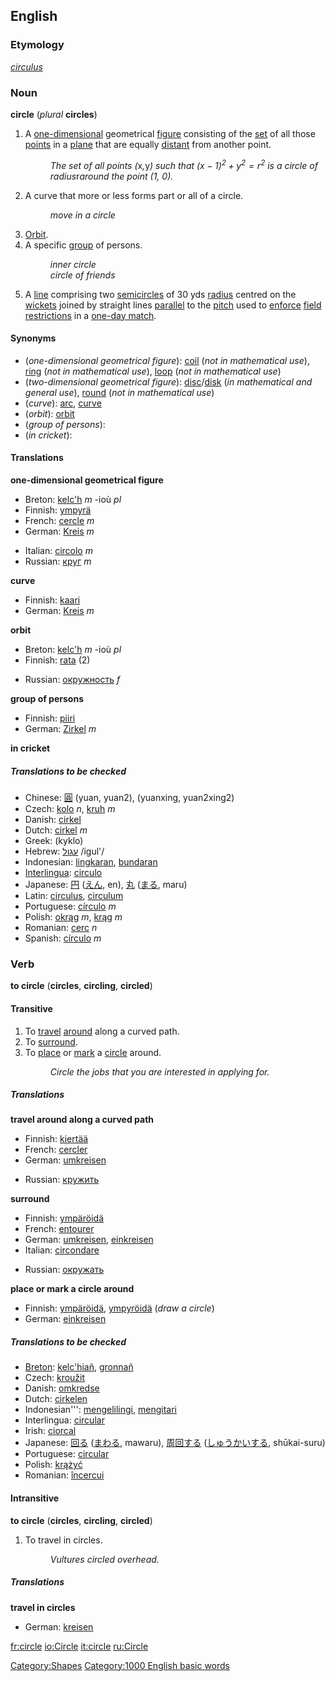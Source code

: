 ==English==
===Etymology===
{{L.}} ''[[circulus]]''

===Noun===
'''circle''' (''plural'' '''circles''')

#{{geometry}} A [[one-dimensional]] geometrical [[figure]] consisting of the [[set]] of all those [[point]]s in a [[plane]] that are equally [[distant]] from another point.
#:''The set of all points (''x'', ''y'') such that <math>(x-1)^2 + y^2 = r^2 </math> is a circle of radius ''r'' around the point (1, 0).''
#A curve that more or less forms part or all of a circle.
#:''move in a circle''
#[[Orbit]].
#A specific [[group]] of persons.
#:''inner circle''
#:''circle of friends''
#{{cricket}} A [[line]] comprising two [[semicircle]]s of 30 yds [[radius]] centred on the [[wicket]]s joined by straight lines [[parallel]] to the [[pitch]] used to [[enforce]] [[field restrictions]] in a [[one-day match]].

====Synonyms====
*(''one-dimensional geometrical figure''): [[coil]] (''not in mathematical use''), [[ring]] (''not in mathematical use''), [[loop]] (''not in mathematical use'')
*(''two-dimensional geometrical figure''): [[disc]]/[[disk]] (''in mathematical and general use''), [[round]] (''not in mathematical use'')
*(''curve''): [[arc]], [[curve]]
*(''orbit''): [[orbit]]
*(''group of persons''):
*(''in cricket''):

==== Translations ====
'''one-dimensional geometrical figure'''
{{top}}
*Breton: [[kelc'h]] ''m'' -ioù ''pl''
*Finnish: [[ympyrä]]
*French: [[cercle]] ''m''
*German: [[Kreis]] ''m''
{{mid}}
*Italian: [[circolo]] ''m''
*Russian: [[круг]] ''m''
{{bottom}}

'''curve'''
{{top}}
*Finnish: [[kaari]]
*German: [[Kreis]] ''m''
{{mid}}
{{bottom}}

'''orbit'''
{{top}}
*Breton: [[kelc'h]] ''m'' -ioù ''pl''
*Finnish: [[rata#Finnish|rata]] (2)
{{mid}}
*Russian: [[окружность]] ''f''
{{bottom}}

'''group of persons'''
{{top}}
*Finnish: [[piiri]]
*German: [[Zirkel]] ''m''
{{mid}}
{{bottom}}

'''in cricket'''
{{top}}
{{mid}}
{{bottom}}

=====Translations to be checked=====
<!--Remove this section once all of the translations below have been moved into the tables above.-->
{{checktrans}}

*Chinese: [[圓]] (yuan, yuan2), (yuanxing, yuan2xing2)
*Czech: [[kolo]] ''n'', [[kruh]] ''m''
*Danish: [[cirkel]]
*Dutch: [[cirkel]] ''m''
*Greek: <!--please provide the Greek-->(kyklo)
*Hebrew: [[עגול]] /igul'/
*Indonesian: [[lingkar|lingkaran]], [[bundar|bundaran]]
*[[Interlingua]]: [[circulo]]
*Japanese: [[円]] ([[えん]], en), [[丸]] ([[まる]], maru)
*Latin: [[circulus]], [[circulum]]
*Portuguese: [[círculo]] ''m''
*Polish: [[okrąg]] ''m'', [[krąg]] ''m''
*Romanian: [[cerc]] ''n''
*Spanish: [[círculo]] ''m''

===Verb===
'''to circle''' ('''circles''', '''circling''', '''circled''')
====Transitive====
#To [[travel]] [[around]] along a curved path.
#To [[surround]].
#To [[place]] or [[mark]] a [[circle]] around.
#:''Circle the jobs that you are interested in applying for.''

===== Translations =====

'''travel around along a curved path'''
{{top}}
*Finnish: [[kiertää]]
*French: [[cercler]]
*German: [[umkreisen]]
{{mid}}
*Russian: [[кружить]]
{{bottom}}

'''surround'''
{{top}}
*Finnish: [[ympäröidä]]
*French: [[entourer]]
*German: [[umkreisen]], [[einkreisen]]
*Italian: [[circondare]]
{{mid}}
*Russian: [[окружать]]
{{bottom}}

'''place or mark a circle around'''
{{top}}
*Finnish: [[ympäröidä]], [[ympyröidä]] (''draw a circle'')
*German: [[einkreisen]]
{{mid}}
{{bottom}}

=====Translations to be checked=====
<!--Remove this section once all of the translations below have been moved into the tables above.-->
{{checktrans}}

*[[Breton]]: [[kelc'hiañ]], [[gronnañ]]
*Czech: [[kroužit]]
*Danish: [[omkredse]]
*Dutch: [[cirkelen]]
*Indonesian''': [[keliling|mengelilingi]], [[kitar|mengitari]]
*Interlingua: [[circular]]
*Irish: [[ciorcal]]
*Japanese: [[回る]] ([[まわる]], mawaru), [[周回]]する ([[しゅうかい]]する, shūkai-suru)
*Portuguese: [[circular]]
*Polish: [[krążyć]]
*Romanian: [[încercui]]

====Intransitive====
'''to circle''' ('''circles''', '''circling''', '''circled''')

#To travel in circles.
#:''Vultures circled overhead.''

=====Translations=====
'''travel in circles'''
{{top}}
*German: [[kreisen]]
{{mid}}
{{bottom}}

[[Category:Shapes]]
[[Category:1000 English basic words]]

[[fr:circle]]
[[io:Circle]]
[[it:circle]]
[[ru:Circle]]